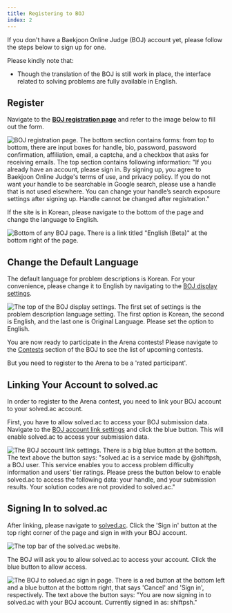 ```yaml
---
title: Registering to BOJ
index: 2
---
```


If you don't have a Baekjoon Online Judge (BOJ) account yet, please follow the steps below to sign up for one.

Please kindly note that:

- Though the translation of the BOJ is still work in place, the interface related to solving problems are fully available in English. 

## Register

Navigate to the [**BOJ registration page**](https://www.acmicpc.net/register) and refer to the image below to fill out the form. 

![BOJ registration page. The bottom section contains forms: from top to bottom, there are input boxes for handle, bio, password, password confirmation, affiliation, email, a captcha, and a checkbox that asks for receiving emails. The top section contains following information: "If you already have an account, please sign in. By signing up, you agree to Baekjoon Online Judge's terms of use, and privacy policy. If you do not want your handle to be searchable in Google search, please use a handle that is not used elsewhere. You can change your handle’s search exposure settings after signing up. Handle cannot be changed after registration."](/getting-started/register-en.png)

If the site is in Korean, please navigate to the bottom of the page and change the language to English. 

![Bottom of any BOJ page. There is a link titled "English (Beta)" at the bottom right of the page.](/getting-started/boj-bottom-en.png)

## Change the Default Language

The default language for problem descriptions is Korean. For your convenience, please change it to English by navigating to the [BOJ display settings](https://www.acmicpc.net/setting/view).

![The top of the BOJ display settings. The first set of settings is the problem description language setting. The first option is Korean, the second is English, and the last one is Original Language. Please set the option to English.](/getting-started/problem-language-en.png)

You are now ready to participate in the Arena contests! Please navigate to the [Contests](https://www.acmicpc.net/contest/official/list) section of the BOJ to see the list of upcoming contests.

But you need to register to the Arena to be a 'rated participant'.

## Linking Your Account to solved.ac

In order to register to the Arena contest, you need to link your BOJ account to your solved.ac account.

First, you have to allow solved.ac to access your BOJ submission data. Navigate to the [BOJ account link settings](https://www.acmicpc.net/setting/solved.ac) and click the blue button. This will enable solved.ac to access your submission data.

![The BOJ account link settings. There is a big blue button at the bottom. The text above the button says: "solved.ac is a service made by @shiftpsh, a BOJ user. This service enables you to access problem difficulty information and users’ tier ratings. Please press the button below to enable solved.ac to access the following data: your handle, and your submission results. Your solution codes are not provided to solved.ac."](/getting-started/boj-settings-solved-ac-en.png)

## Signing In to solved.ac

After linking, please navigate to [solved.ac](https://solved.ac/en). Click the 'Sign in' button at the top right corner of the page and sign in with your BOJ account.

![The top bar of the solved.ac website.](/getting-started/top-bar-en.png)

The BOJ will ask you to allow solved.ac to access your account. Click the blue button to allow access.

![The BOJ to solved.ac sign in page. There is a red button at the bottom left and a blue button at the bottom right, that says 'Cancel' and 'Sign in', respectively. The text above the button says: "You are now signing in to solved.ac with your BOJ account. Currently signed in as: shiftpsh."](/getting-started/boj-allow-access-en.png)
